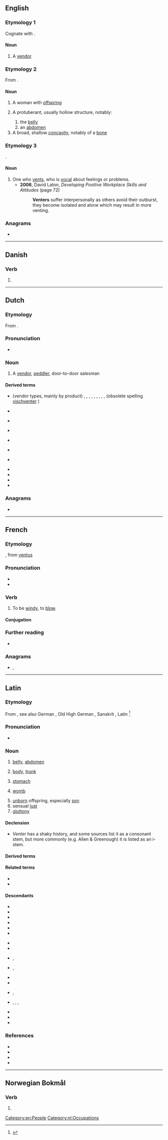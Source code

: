 ==English==

===Etymology 1===
Cognate with {{cog|nl|venter}}.

====Noun====
{{en-noun}}

# {{lb|en|obsolete}} A [[vendor]].

===Etymology 2===
From {{etyl|la|en}} {{m|la|venter||belly, womb, offspring}}.

====Noun====
{{en-noun}}

# A woman with [[offspring]]
# {{lb|en|anatomy}} A protuberant, usually hollow structure, notably:
## the [[belly]]
## an [[abdomen]]
# A broad, shallow [[concavity]], notably of a [[bone]]

===Etymology 3===
{{affix|en|vent|-er|id2=agent noun}}.

====Noun====
{{en-noun}}

# One who [[vent]]s, who is [[vocal]] about feelings or problems.
#* '''2006''', David Laton, ''Developing Positive Workplace Skills and Attitudes'' (page 72)
#*: '''Venters''' suffer interpersonally as others avoid their outburst, they become isolated and alone which may result in more venting.

===Anagrams===
* {{anagrams|en|a=eenrtv|Ventre|Vernet}}

[[Category:en:People]]

----

==Danish==

===Verb===
{{head|da|verb form}}

# {{present tense of|da|vente}}

----

==Dutch==

===Etymology===
From {{af|nl|venten|-er|id2=agent noun}}.

===Pronunciation===
* {{audio|nl|Nl-venter.ogg|Audio}}

===Noun===
{{nl-noun|m|-s|ventertje}}

# A [[vendor]], [[peddler]], door-to-door salesman

====Derived terms====
* (vendor types, mainly by product) {{l|nl|bloemenventer}} {{g2|m}}, {{l|nl|dagbladventer}} {{g2|m}}, {{l|nl|fruitventer}} {{g2|m}}, {{l|nl|gelegenheidsventer}} {{g2|m}}, {{l|nl|groenteventer}} {{g2|m}}, {{l|nl|marktventer}} {{g2|m}}, {{l|nl|melkventer}} {{g2|m}}, {{l|nl|petroleumventer}} {{g2|m}}, {{l|nl|straatventer}} {{g2|m}}, {{l|nl|visventer}} {{g2|m}} (obsolete spelling [[vischventer]] {{g2|m}})
* {{l|nl|ideeënventer}} {{g2|m}}
* {{l|nl|venterigge}}
* {{l|nl|ventster}} {{g2|f}}
* {{l|nl|potloodventer}} {{g2|m}}
* {{l|nl|ventersbond}} {{g2|m}}
* {{l|nl|ventersgeroep}} {{g2|n}}
* {{l|nl|ventersgroep}}
* {{l|nl|venterskar}}
* {{l|nl|venterskreet}}
* {{l|nl|venterskroeg}}

===Anagrams===
* {{l|nl|vreten}}

[[Category:nl:Occupations]]

----

==French==

===Etymology===
{{suffix|fr|vent|er|gloss1=wind}}, from {{etyl|la|fr}} [[ventus]]

===Pronunciation===
* {{fr-IPA}}
* {{audio|fr|Fr-Paris--venter.ogg|Audio (Paris)}}

===Verb===
{{fr-verb|type=impersonal}}

# {{lb|fr|impersonal|weather}} To be [[windy]], to [[blow]].

====Conjugation====
{{fr-conj-auto|impers=y}}

===Further reading===
* {{R:TLFi}}

===Anagrams===
* {{l|fr|rêvent}}, {{l|fr|ventre}}

----

==Latin==
{{wikipedia|lang=la}}

===Etymology===
From {{der|la|ine-pro|*wend-tri-}}, see also German {{m|de|Wanst||belly, paunch}}, Old High German {{m|goh|wanast}}, Sanskrit {{m|sa|वस्ति||bladder}}, Latin {{m|la|vēsīca||bladder}}<ref>{{R:Nocentini|hw=ventre}}</ref>

===Pronunciation===
* {{la-IPA|venter}}

===Noun===
{{la-noun|((venter<3.I>,venter<3>))|g=m}}

# {{lb|la|anatomy}} [[belly]], [[abdomen]]
# {{lb|la|anatomy}} [[body]], [[trunk]]
# {{lb|la|anatomy}} [[stomach]]
# {{lb|la|anatomy}} [[womb]]
# [[unborn]] offspring, especially [[son]]
# sensual [[lust]]
# [[gluttony]]

====Declension====
* ''Venter'' has a shaky history, and some sources list it as a consonant stem, but more commonly (e.g. Allen & Greenough) it is listed as an i-stem.
{{la-ndecl|((venter<3.I>,venter<3>))}}

====Derived terms====
{{der3|la|ventrālis|ventricola|ventriculus|ventrifluus|ventriloquus|ventriōsus}}

====Related terms====
* {{l|la|ventriculātiō}}
* {{l|la|ventriculōsus}}

====Descendants====
{{top3}}
* {{desc|ast|vientre}}
* {{desc|ca|ventre}}
* {{desc|dlm|viantro}}
* {{desc|eo|ventro}}
* {{desc|fr|ventre}}
* {{desc|fur|vintri}}
{{mid3}}
* {{desc|io|ventro}}
* {{desc|it|ventre}}
* {{desc|nrf|ventre}} {{qualifier|Jersey|Guernsey}}, {{l|nrf|vãtr}} {{qualifier|Sark}}
* {{desc|oc|ventre}}, {{l|oc|vente}}
* {{desc|pt|ventre}}
* {{desc|ro|vintre}}
{{mid3}}
* {{desc|rm|venter}}, {{l|rm|vainter}}
* {{desc|sc|bentre}}, {{l|sc|bentri}}, {{l|sc|brente}}, {{l|sc|brenti}}
* {{desc|scn|ventri}}
* {{desc|es|vientre}}
* {{desc|wa|vinte}}
{{bottom}}

===References===
* {{R:L&S}}
* {{R:Elementary Lewis}}
* {{R:Gaffiot}}
* {{R:M&A}}
<references/>

----

==Norwegian Bokmål==

===Verb===
{{head|nb|verb form}}

# {{inflection of|nb|vente||pres}}